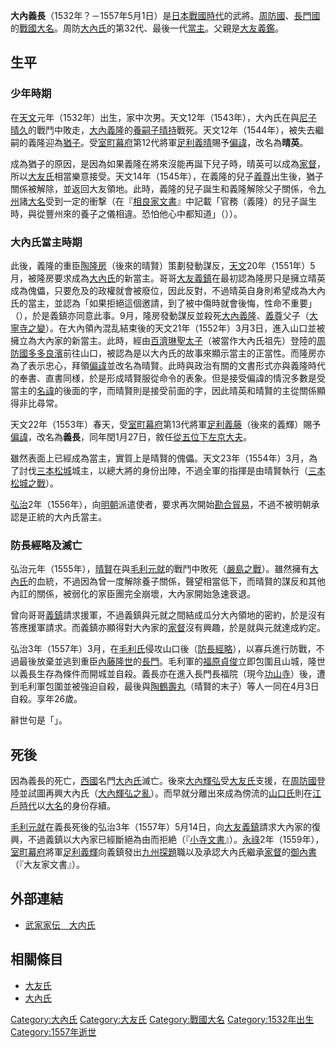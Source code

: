 {{日本武士
|名稱= 大內 義長
|圖片名稱= 
|圖片大小= 
|圖片說明= 
|時代= [[日本戰國時代|日本戰國時代]]
|出生日期= [[天文_(後奈良天皇)|天文]]元年（1532年）
|出生地點= 
|逝世日期= [[弘治_(後奈良天皇)|弘治]]3年4月3日（1557年5月1日）
|逝世地點= 
|假名= 
|羅馬字= 
|幼名= 鹽乙丸
|改名= 大友晴英→大內義長
|别名= 八郎（通稱）
|諡号= 
|神号= 
|戒名= 春輝院春光龍甫
|洗禮名= 
|墓所= [[山口縣|山口縣]][[下關市|下關市]]{{tsl|ja|長府}}川端的[[功山寺|功山寺]]
|朝廷官位= [[從五位下|從五位下]][[左京大夫|左京大夫]]
|幕府職位= 
|主君= [[室町幕府|室町幕府]]
|藩= 
|氏族= [[大友氏|大友氏]]→[[大內氏|大內氏]]
|父母= 父：[[大友義鑑|大友義鑑]]<BR>母：[[大內義興|大內義興]]的女兒
|養父= [[大內義隆|大內義隆]]
|養母= 
|兄弟= 兄：[[大友義鎮|大友義鎮]]<BR>弟：[[大友鹽市丸|大友鹽市丸]]、[[大友親貞|親貞]]
|姐妹= 妹：[[一條房冬|一條房冬]]室、[[河野通宣|河野通宣]]室
|正室= 
|側室= 
|嗣子= [[大內介丸|介丸]]
|嗣女= 
|養子= 
|養女= 
}}
{{japanese|japanese=大内 義長|kana=おおうち よしなが|romaji=Ōuchi Yoshinaga}}
'''大內義長'''（1532年？－1557年5月1日）是[[日本戰國時代|日本戰國時代]]的武將。[[周防國|周防國]]、[[長門國|長門國]]的[[戰國大名|戰國大名]]。周防[[大內氏|大內氏]]的第32代、最後一代[[當主|當主]]。父親是[[大友義鑑|大友義鑑]]。

== 生平 ==
=== 少年時期 ===
在[[天文_(後奈良天皇)|天文]]元年（1532年）出生，家中次男。天文12年（1543年），大內氏在與[[尼子晴久|尼子晴久]]的戰鬥中敗走，[[大內義隆|大內義隆]]的[[養嗣子|養嗣子]][[大內晴持|晴持]]戰死。天文12年（1544年），被失去繼嗣的義隆迎為[[猶子|猶子]]。受[[室町幕府|室町幕府]]第12代將軍[[足利義晴|足利義晴]]賜予[[偏諱|偏諱]]，改名為'''晴英'''。

成為猶子的原因，是因為如果義隆在將來沒能再誕下兒子時，晴英可以成為[[家督|家督]]，所以[[大友氏|大友氏]]相當樂意接受。天文14年（1545年），在義隆的兒子[[大內義尊|義尊]]出生後，猶子關係被解除，並返回大友領地。此時，義隆的兒子誕生和義隆解除父子關係，令[[九州_(日本)|九州]]諸[[大名_(稱謂)|大名]]受到一定的衝撃（在『[[相良家文書|相良家文書]]』中記載「官務（義隆）的兒子誕生時，與從豐州來的養子之儀相違。恐怕他心中都知道」（{{lang|ja|官務腹へ御曹子誕生候間、豊州より御養子の儀は相違たるべくと存じ候。恐れながら其方御心中察し存じ候}}））。

=== 大內氏當主時期 ===
此後，義隆的重臣[[陶隆房|陶隆房]]（後來的晴賢）策劃發動謀反，[[天文_(後奈良天皇)|天文]]20年（1551年）5月，被隆房要求成為[[大內氏|大內氏]]的新當主。哥哥[[大友義鎮|大友義鎮]]在最初認為隆房只是擁立晴英成為傀儡，只要危及{{tsl|ja|陶氏}}的政權就會被廢位，因此反對，不過晴英自身則希望成為大內氏的當主，並認為「如果拒絕這個邀請，到了被中傷時就會後悔，性命不重要」（{{lang|ja|この要請を断り中傷を受けることの方が悔しいので、命は惜しくない}}），於是義鎮亦同意此事。9月，隆房發動謀反並殺死[[大內義隆|大內義隆]]、[[大內義尊|義尊]]父子（[[大寧寺之變|大寧寺之變]]）。在大內領內混乱結束後的天文21年（1552年）3月3日，進入山口並被擁立為大內家的新當主。此時，經由[[百濟|百濟]][[琳聖太子|琳聖太子]]（被當作大內氏祖先）登陸的[[周防國|周防國]][[多多良濱|多多良濱]]前往山口，被認為是以大內氏的故事來顯示當主的正當性。而隆房亦為了表示忠心，拜領[[偏諱|偏諱]]並改名為晴賢。此時與政治有關的文書形式亦與義隆時代的奉書、直書同様，於是形成晴賢服從命令的表象。但是接受偏諱的情況多數是受當主的[[名諱|名諱]]的後面的字，而晴賢則是接受前面的字，因此晴英和晴賢的主從關係顯得非比尋常。

天文22年（1553年）春天，受[[室町幕府|室町幕府]]第13代將軍[[足利義藤|足利義藤]]（後來的義輝）賜予[[偏諱|偏諱]]，改名為'''義長'''，同年閏1月27日，敘任[[從五位下|從五位下]][[左京大夫|左京大夫]]。

雖然表面上已經成為當主，實質上是晴賢的傀儡。天文23年（1554年）3月，為了討伐[[三本松城|三本松城]]城主{{tsl|ja|吉見氏}}，以總大將的身份出陣，不過全軍的指揮是由晴賢執行（[[三本松城之戰|三本松城之戰]]）。

[[弘治_(後奈良天皇)|弘治]]2年（1556年），向[[明朝|明朝]]派遣使者，要求再次開始[[勘合貿易|勘合貿易]]，不過不被明朝承認是正統的大內氏當主。

=== 防長經略及滅亡 ===
弘治元年（1555年），[[陶晴賢|晴賢]]在與[[毛利元就|毛利元就]]的戰鬥中敗死（[[嚴島之戰|嚴島之戰]]）。雖然擁有[[大內氏|大內氏]]的血統，不過因為曾一度解除養子關係，聲望相當低下，而晴賢的謀反和其他內訌的關係，被弱化的家臣團完全崩壞，大內家開始急速衰退。

曾向哥哥[[大友義鎮|義鎮]]請求援軍，不過義鎮與元就之間結成瓜分大內領地的密約，於是沒有答應援軍請求。而義鎮亦顯得對大內家的[[家督|家督]]沒有興趣，於是就與元就達成約定。

弘治3年（1557年）3月，在[[毛利氏|毛利氏]]侵攻山口後（[[防長經略|防長經略]]），以寡兵進行防戰，不過最後放棄{{tsl|ja|高嶺城}}並逃到重臣[[內藤隆世|內藤隆世]]的[[長門國|長門]]{{tsl|ja|且山城}}。毛利軍的[[福原貞俊|福原貞俊]]立即包圍且山城，隆世以義長生存為條件而開城並自殺。義長亦在進入長門長福院（現今[[功山寺|功山寺]]）後，遭到毛利軍包圍並被強迫自殺，最後與[[陶鶴壽丸|陶鶴壽丸]]（晴賢的末子）等人一同在4月3日自殺。享年26歲。

辭世句是「{{lang|ja|誘ふとて　何か恨みん　時きては　嵐のほかに　花もこそ散れ}}」。

== 死後 ==
因為義長的死亡，[[西國|西國]]名門[[大內氏|大內氏]]滅亡。後來[[大內輝弘|大內輝弘]]受[[大友氏|大友氏]]支援，在[[周防國|周防國]]登陸並試圖再興大內氏（[[大內輝弘之亂|大內輝弘之亂]]）。而早就分離出來成為傍流的[[山口氏|山口氏]]則在[[江戶時代|江戶時代]]以[[大名_(稱謂)|大名]]的身份存續。

[[毛利元就|毛利元就]]在義長死後的弘治3年（1557年）5月14日，向[[大友義鎮|大友義鎮]]請求大內家的復興，不過義鎮以大內家已經斷絕為由而拒絶（『[[小寺文書|小寺文書]]』）。[[永祿|永祿]]2年（1559年），[[室町幕府|室町幕府]]將軍[[足利義輝|足利義輝]]向義鎮發出[[九州探題|九州探題]]職以及承認大內氏繼承[[家督|家督]]的[[御內書|御內書]]（『大友家文書』）。

== 外部連結 ==
*[http://www2.harimaya.com/sengoku/html/ohuti.html 武家家伝＿大内氏]{{Wayback|url=http://www2.harimaya.com/sengoku/html/ohuti.html |date=20160917235037 }}

== 相關條目 ==
*[[大友氏|大友氏]]
*[[大內氏|大內氏]]

{{周防大內氏當主|第32代|1552年－1557年}}

[[Category:大內氏|Category:大內氏]]
[[Category:大友氏|Category:大友氏]]
[[Category:戰國大名|Category:戰國大名]]
[[Category:1532年出生|Category:1532年出生]]
[[Category:1557年逝世|Category:1557年逝世]]